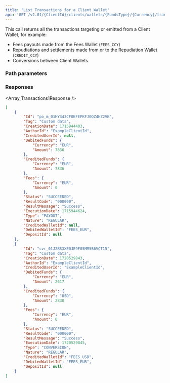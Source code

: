 ```yaml
---
title: 'List Transactions for a Client Wallet'  
api: 'GET /v2.01/{ClientId}/clients/wallets/{FundsType}/{Currency}/transactions'  
---
```




This call returns all the transactions targeting or emitted from a Client Wallet, for example:
- Fees payouts made from the Fees Wallet (`FEES_CCY`)
- Repudiations and settlements made from or to the Repudiation Wallet (`CREDIT_CCY`)
- Conversions between Client Wallets

### Path parameters  

<FundsType />  

<Currency />  

### Responses  

<AccordionGroup><Accordion title="200">  

<Array_Transactions1Response /></Accordion></AccordionGroup>  

<ResponseExample>  

```json 200
[
    {
        "Id": "po_m_01HY343CF0KFEPKFJ0QZ4HZ2VK",
        "Tag": "Custom data",
        "CreationDate": 1715944403,
        "AuthorId": "ExampleClientId",
        "CreditedUserId": null,
        "DebitedFunds": {
            "Currency": "EUR",
            "Amount": 7836
        },
        "CreditedFunds": {
            "Currency": "EUR",
            "Amount": 7836
        },
        "Fees": {
            "Currency": "EUR",
            "Amount": 0
        },
        "Status": "SUCCEEDED",
        "ResultCode": "000000",
        "ResultMessage": "Success",
        "ExecutionDate": 1715944624,
        "Type": "PAYOUT",
        "Nature": "REGULAR",
        "CreditedWalletId": null,
        "DebitedWalletId": "FEES_EUR",
        "DepositId": null
    },
    {
        "Id": "cvr_01J2BS3XE0JE9F05MM5B6VCT15",
        "Tag": "Custom data",
        "CreationDate": 1720529843,
        "AuthorId": "ExampleClientId",
        "CreditedUserId": "ExampleClientId",
        "DebitedFunds": {
            "Currency": "EUR",
            "Amount": 2617
        },
        "CreditedFunds": {
            "Currency": "USD",
            "Amount": 2830
        },
        "Fees": {
            "Currency": "EUR",
            "Amount": 0
        },
        "Status": "SUCCEEDED",
        "ResultCode": "000000",
        "ResultMessage": "Success",
        "ExecutionDate": 1720529845,
        "Type": "CONVERSION",
        "Nature": "REGULAR",
        "CreditedWalletId": "FEES_USD",
        "DebitedWalletId": "FEES_EUR",
        "DepositId": null
    }
]
```  

</ResponseExample>  

<RequestExample>  
    <RestNoBody />
    <NodeListTransactionsClientWallet />
    <ListClientWalletTransactionsJava />
    <PythonListClientWalletTransactions />
    <NetListClientWalletTransactions />
</RequestExample>